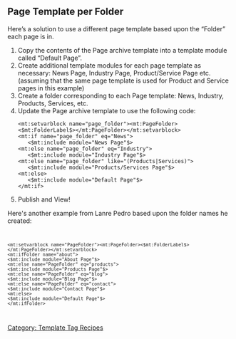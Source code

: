 [[Category: Template Tag Recipes]]

== Page Template per Folder ==

<p>Here&#8217;s a solution to use a different page template based upon the &#8220;Folder&#8221; each page is in.</p>

<ol>
<li>Copy the contents of the Page archive template into a template module called &#8220;Default Page&#8221;.</li>
<li>Create additional template modules for each page template as necessary: News Page, Industry Page, Product/Service Page etc.  (assuming that the same page template is used for Product and Service pages in this example)</li>
<li>Create a folder corresponding to each Page template: News, Industry, Products, Services, etc.</li>
<li><p>Update the Page archive template to use the following code:</p>

<pre><mt:setvarblock name="page_folder"><mt:PageFolder><$mt:FolderLabel$></mt:PageFolder></mt:setvarblock>
<mt:if name="page_folder" eq="News">
   <$mt:include module="News Page"$>
<mt:else name="page_folder" eq="Industry">
   <$mt:include module="Industry Page"$>
<mt:else name="page_folder" like="(Products|Services)">
   <$mt:include module="Products/Services Page"$>
<mt:else>
   <$mt:include module="Default Page"$>
</mt:if>
</pre></li>
<li><p>Publish and View!</p></li>
</ol>


Here's another example from Lanre Pedro based upon the folder names he created:

<code><pre>
<mt:setvarblock name="PageFolder"><mt:PageFolder><$mt:FolderLabel$></mt:PageFolder></mt:setvarblock>
<mt:ifFolder name="about">
<$mt:include module="About Page"$>
<mt:else name="PageFolder" eq="products">
<$mt:include module="Products Page"$>
<mt:else name="PageFolder" eq="blog">
<$mt:include module="Blog Page"$>
<mt:else name="PageFolder" eq="contact">
<$mt:include module="Contact Page"$>
<mt:else>
<$mt:include module="Default Page"$>
</mt:ifFolder>
</pre></code>

